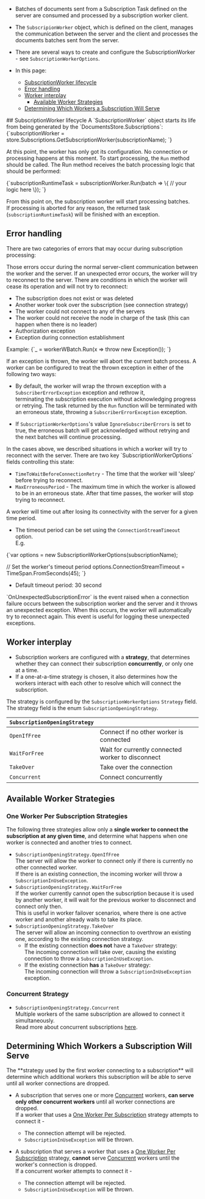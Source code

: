 
<Admonition type="note" title="">

* Batches of documents sent from a Subscription Task defined on the server are 
  consumed and processed by a subscription worker client.  
* The `SubscripionWorker` object, which is defined on the client, manages the 
  communication between the server and the client and processes the documents 
  batches sent from the server.  
* There are several ways to create and configure the SubscriptionWorker - 
  see `SubscriptionWorkerOptions`.  

* In this page:
  * [SubscriptionWorker lifecycle](../../../client-api/data-subscriptions/consumption/how-to-consume-data-subscription.mdx#subscriptionworker-lifecycle)  
  * [Error handling](../../../client-api/data-subscriptions/consumption/how-to-consume-data-subscription.mdx#error-handling)  
  * [Worker interplay](../../../client-api/data-subscriptions/consumption/how-to-consume-data-subscription.mdx#worker-interplay)  
     * [Available Worker Strategies](../../../client-api/data-subscriptions/consumption/how-to-consume-data-subscription.mdx#available-worker-strategies)  
  * [Determining Which Workers a Subscription Will Serve](../../../client-api/data-subscriptions/consumption/how-to-consume-data-subscription.mdx#determining-which-workers-a-subscription-will-serve)  

</Admonition>
## SubscriptionWorker lifecycle
A `SubscriptionWorker` object starts its life from being generated by the `DocumentsStore.Subscriptions`:

<TabItem value="subscription_open_simple" label="subscription_open_simple">
<CodeBlock language="csharp">
{`subscriptionWorker = store.Subscriptions.GetSubscriptionWorker<Order>(subscriptionName);
`}
</CodeBlock>
</TabItem>

At this point, the worker has only got its configuration. No connection or processing happens at this moment. 
To start processing, the `Run` method should be called. The Run method receives the batch processing logic that should be performed:

<TabItem value="subscription_run_simple" label="subscription_run_simple">
<CodeBlock language="csharp">
{`subscriptionRuntimeTask = subscriptionWorker.Run(batch =>
\{
    // your logic here
\});
`}
</CodeBlock>
</TabItem>

From this point on, the subscription worker will start processing batches.  
If processing is aborted for any reason, the returned task (`subscriptionRuntimeTask`) 
will be finished with an exception.  




## Error handling
There are two categories of errors that may occur during subscription processing:

<Admonition type="info" title="Internal mechanism errors" id="internal-mechanism-errors" href="#internal-mechanism-errors">
Those errors occur during the normal server-client communication between the worker and the server.  
If an unexpected error occurs, the worker will try to reconnect to the server. There are conditions in which the worker will cease its operation and will not try to reconnect:  

* The subscription does not exist or was deleted  
* Another worker took over the subscription (see connection strategy)
* The worker could not connect to any of the servers
* The worker could not receive the node in charge of the task (this can happen when there is no leader)
* Authorization exception
* Exception during connection establishment

</Admonition>

<Admonition type="info" title="User's batch processing logic unhandled exception" id="user-s-batch-processing-logic-unhandled-exception" href="#user-s-batch-processing-logic-unhandled-exception">
Example:
<TabItem value="throw_during_user_logic" label="throw_during_user_logic">
<CodeBlock language="csharp">
{`_ = workerWBatch.Run(x => throw new Exception());
`}
</CodeBlock>
</TabItem>

If an exception is thrown, the worker will abort the current batch process. 
A worker can be configured to treat the thrown exception in either of the following two ways:  

* By default, the worker will wrap the thrown exception with a `SubscriberErrorException` exception and rethrow it,  
  terminating the subscription execution without acknowledging progress or retrying. The task returned by the `Run` function will
  be terminated with an erroneous state, throwing a `SubscriberErrorException` exception.

* If `SubscriptionWorkerOptions`'s value `IgnoreSubscriberErrors` is set to true, the erroneous batch will get acknowledged without retrying and the next batches will continue processing. 
</Admonition>

<Admonition type="info" title="Reconnecting" id="reconnecting" href="#reconnecting">
In the cases above, we described situations in which a worker will try to reconnect with the server. There are two key `SubscriptionWorkerOptions` fields controlling this state:

*  `TimeToWaitBeforeConnectionRetry` - The time that the worker will 'sleep' before trying to reconnect.
* `MaxErroneousPeriod` - The maximum time in which the worker is allowed to be in an erroneous state. After that time passes, the worker will stop trying to reconnect.
</Admonition>

<Admonition type="info" title="Timing out" id="timing-out" href="#timing-out">
A worker will time out after losing its connectivity with the server for a given time period.  

* The timeout period can be set using the `ConnectionStreamTimeout` option.  
  E.g. 
<TabItem value="worker_timeout_minimal_sample" label="worker_timeout_minimal_sample">
<CodeBlock language="csharp">
{`var options = new SubscriptionWorkerOptions(subscriptionName);

// Set the worker's timeout period
options.ConnectionStreamTimeout = TimeSpan.FromSeconds(45);
`}
</CodeBlock>
</TabItem>
* Default timeout period: 30 second  
</Admonition>


<Admonition type="info" title="OnUnexpectedSubscriptionError" id="onunexpectedsubscriptionerror" href="#onunexpectedsubscriptionerror">
`OnUnexpectedSubscriptionError` is the event raised when a connection failure occurs 
between the subscription worker and the server and it throws an unexpected exception. 
When this occurs, the worker will automatically try to reconnect again. This event is 
useful for logging these unexpected exceptions.
</Admonition>



## Worker interplay

* Subscription workers are configured with a **strategy**, that determines whether 
  they can connect their subscription **concurrently**, or only one at a time.  
* If a one-at-a-time strategy is chosen, it also determines how the workers 
  interact with each other to resolve which will connect the subscription.  

<Admonition type="note" title="">

The strategy is configured by the `SubscriptionWorkerOptions` `Strategy` field.  
The strategy field is the enum `SubscriptionOpeningStrategy`.  

| `SubscriptionOpeningStrategy` | |
| ------------- | ------------- |
| `OpenIfFree` | Connect if no other worker is connected |
| `WaitForFree` | Wait for currently connected worker to disconnect |
| `TakeOver` | Take over the connection |
| `Concurrent` | Connect concurrently |

</Admonition>

## Available Worker Strategies
### One Worker Per Subscription Strategies 

The following three strategies allow only a **single worker to connect 
the subscription at any given time**, and determine what happens when one 
worker is connected and another tries to connect.  

* `SubscriptionOpeningStrategy.OpenIfFree`  
  The server will allow the worker to connect only if there is currently 
  no other connected worker.  
  If there is an existing connection, the incoming worker will throw a 
  `SubscriptionInUseException`.  
* `SubscriptionOpeningStrategy.WaitForFree`  
  If the worker currently cannot open the subscription because it is used 
  by another worker, it will wait for the previous worker to disconnect and 
  connect only then.  
  This is useful in worker failover scenarios, where there is one active 
  worker and another already waits to take its place.  
* `SubscriptionOpeningStrategy.TakeOver`  
  The server will allow an incoming connection to overthrow an existing one, 
  according to the existing connection strategy.  
   * If the existing connection **does not** have a `TakeOver` strategy:  
     The incoming connection will take over, causing the existing 
     connection to throw a `SubscriptionInUseException`.  
   * If the existing connection **has** a `TakeOver` strategy:  
     The incoming connection will throw a `SubscriptionInUseException` exception.  
### Concurrent Strategy 

* `SubscriptionOpeningStrategy.Concurrent`  
  Multiple workers of the same subscription are allowed to connect it simultaneously.  
  Read more about concurrent subscriptions [here](../../../client-api/data-subscriptions/concurrent-subscriptions.mdx).  



## Determining Which Workers a Subscription Will Serve

<Admonition type="note" title="">
The **strategy used by the first worker connecting to a subscription** will determine 
which additional workers this subscription will be able to serve until all worker connections
are dropped.  
</Admonition>

* A subscription that serves one or more [Concurrent](../../../client-api/data-subscriptions/consumption/how-to-consume-data-subscription.mdx#concurrent-strategy) 
  workers, **can serve only other concurrent workers** until all worker connections are dropped.  
  If a worker that uses a [One Worker Per Subscription](../../../client-api/data-subscriptions/consumption/how-to-consume-data-subscription.mdx#one-worker-per-subscription-strategies) 
  strategy attempts to connect it -  
   * The connection attempt will be rejected.  
   * `SubscriptionInUseException` will be thrown.  

* A subscription that serves a worker that uses a
  [One Worker Per Subscription](../../../client-api/data-subscriptions/consumption/how-to-consume-data-subscription.mdx#one-worker-per-subscription-strategies) 
  strategy, **cannot** serve 
  [Concurrent](../../../client-api/data-subscriptions/consumption/how-to-consume-data-subscription.mdx#concurrent-strategy) 
  workers until the worker's connection is dropped.  
  If a concurrent worker attempts to connect it -  
   * The connection attempt will be rejected.  
   * `SubscriptionInUseException` will be thrown.  




